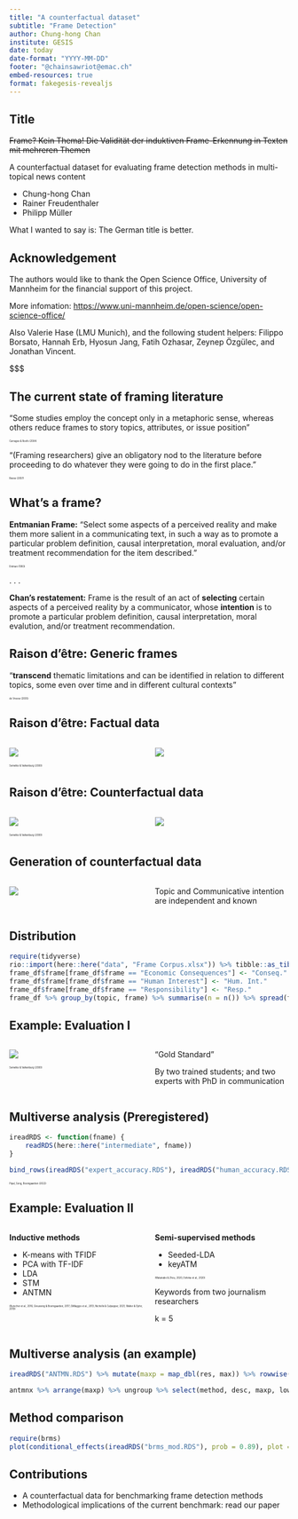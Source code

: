 ```yaml
---
title: "A counterfactual dataset"
subtitle: "Frame Detection"
author: Chung-hong Chan
institute: GESIS
date: today
date-format: "YYYY-MM-DD"
footer: "@chainsawriot@emac.ch"
embed-resources: true
format: fakegesis-revealjs
---
```


## Title

~~Frame? Kein Thema! Die Validität der induktiven Frame-Erkennung in Texten mit mehreren Themen~~

A counterfactual dataset for evaluating frame detection methods in multi-topical news content

* Chung-hong Chan
* Rainer Freudenthaler
* Philipp Müller

::: {.notes}
What I wanted to say is: The German title is better.
:::

## Acknowledgement

The authors would like to thank the Open Science Office, University of Mannheim for the financial support of this project.

More infomation: [https://www.uni-mannheim.de/open-science/open-science-office/](https://www.uni-mannheim.de/open-science/open-science-office/)

Also Valerie Hase (LMU Munich), and the following student helpers: Filippo Borsato, Hannah Erb, Hyosun Jang, Fatih Ozhasar, Zeynep Özgülec, and Jonathan Vincent.

::: {.notes}
$$$
:::

## The current state of framing literature

"Some studies employ the concept only in a metaphoric sense, whereas others reduce frames to story topics, attributes, or issue position"

::: {style="font-size: 0.3em"}
Carragee & Roefs (2004)
:::

"(Framing researchers) give an obligatory nod to the literature before proceeding to do whatever they were going to do in the first place."

::: {style="font-size: 0.3em"}
Reese (2007)
:::

## What's a frame?

**Entmanian Frame:** "Select some aspects of a perceived reality and make them more salient in a communicating text, in such a way as to promote a particular problem definition, causal interpretation, moral evaluation, and/or treatment recommendation for the item described."

::: {style="font-size: 0.3em"}
Entman (1993)
:::

. . .

**Chan's restatement:** Frame is the result of an act of **selecting** certain aspects of a perceived reality by a communicator, whose **intention** is to promote a particular problem definition, causal interpretation, moral evalution, and/or treatment recommendation.

## Raison d'être: Generic frames

"**transcend** thematic limitations and can be identified in relation to different topics, some even over time and in different cultural contexts" 

::: {style="font-size: 0.3em"}
de Vreese (2005)
:::

## Raison d'être: Factual data

:::: {.columns}

::: {.column width="50%"}
![](valk.png)

::: {style="font-size: 0.3em"}
Semetko & Valkenburg (2000)
:::

:::

::: {.column width="50%"}
![](dag1.png)
:::

::::

## Raison d'être: Counterfactual data

:::: {.columns}

::: {.column width="50%"}
![](valk.png)

::: {style="font-size: 0.3em"}
Semetko & Valkenburg (2000)
:::

:::

::: {.column width="50%"}
![](dag2.png)
:::

::::

## Generation of counterfactual data

:::: {.columns}
::: {.column width="50%"}

![](counterfactual.png)

:::

::: {.column width="50%"}
Topic and Communicative intention are independent and known

:::

::::

## Distribution

```r
require(tidyverse)
rio::import(here::here("data", "Frame Corpus.xlsx")) %>% tibble::as_tibble() -> frame_df
frame_df$frame[frame_df$frame == "Economic Consequences"] <- "Conseq."
frame_df$frame[frame_df$frame == "Human Interest"] <- "Hum. Int."
frame_df$frame[frame_df$frame == "Responsibility"] <- "Resp."
frame_df %>% group_by(topic, frame) %>% summarise(n = n()) %>% spread(frame, n) %>% ungroup %>% knitr::kable()
```

## Example: Evaluation I

:::: {.columns}

::: {.column width="50%"}
![](generic.png)

::: {style="font-size: 0.3em"}
Semetko & Valkenburg (2000)
:::

:::

::: {.column width="50%"}
"Gold Standard"

By two trained students; and two experts with PhD in communication
:::

::::

## Multiverse analysis (Preregistered)

```r
ireadRDS <- function(fname) {
    readRDS(here::here("intermediate", fname))
}

bind_rows(ireadRDS("expert_accuracy.RDS"), ireadRDS("human_accuracy.RDS")) %>% mutate(expert = c(rep(TRUE, 7), rep(FALSE, 5))) %>% mutate(se = sqrt((maxp * (1 - maxp)) / 100), upper = maxp + (1.59 * se), lower = maxp - (1.59 * se)) %>% arrange(maxp) %>% ggplot(aes(x = maxp, y = reorder(desc, maxp), col = expert, xmin = lower, xmax = upper)) + geom_pointrange() + xlim(0, 1) + geom_vline(aes(xintercept = 0.2, alpha = 0.5), linetype = "dashed") + geom_vline(aes(xintercept = 0.3, alpha = 0.5), linetype = "dashed") + xlab(expression(CCR[max])) + ylab("Treatment") + scale_color_manual(values = c("#000000", "#BBBBBB")) +  theme_minimal() + theme(legend.position = "none")
```

::: {style="font-size: 0.3em"}
Pipal, Song, Boomgaarden (2022)
:::

## Example: Evaluation II

:::: {.columns}

::: {.column width="50%"}
**Inductive methods**

* K-means with TFIDF 
* PCA with TF-IDF 
* LDA 
* STM 
* ANTMN 

::: {style="font-size: 0.3em"}
(Burscher et al., 2016; Greussing & Boomgaarden, 2017; DiMaggio et al., 2013; Nicholls & Culpepper, 2021; Walter & Ophir, 2019)
:::


:::

::: {.column width="50%"}
**Semi-supervised methods**

* Seeded-LDA
* keyATM

::: {style="font-size: 0.3em"}
(Watanabe & Zhou, 2020; Eshima et al., 2020)
:::

Keywords from two journalism researchers

k = 5
:::

::::

## Multiverse analysis (an example)

```r
ireadRDS("ANTMN.RDS") %>% mutate(maxp = map_dbl(res, max)) %>% rowwise() %>% mutate(desc = paste0(words, ifelse(stopwords, ", sw", ""), ifelse(trim, ", s/d", ""), ", Alpha: ", alpha, ", kf: ", k_factor), se = sqrt((maxp * (1 - maxp)) / 100), upper = maxp + (1.59 * se), lower = maxp - (1.59 * se), method = "ANTMN") -> antmnx

antmnx %>% arrange(maxp) %>% ungroup %>% select(method, desc, maxp, lower, upper) %>% ggplot(aes(x = maxp, y = reorder(desc, maxp), xmin = lower, xmax = upper)) + geom_pointrange() + xlim(0, 1) + geom_vline(aes(xintercept = 0.2, alpha = 0.5), linetype = "dashed") + geom_vline(aes(xintercept = 0.3, alpha = 0.5), linetype = "dashed") + xlab(expression(CCR[max])) + ylab("Treatment") + theme_minimal() + theme(legend.position = "none", axis.text.y = element_text(size = 3))
```

## Method comparison

```r
require(brms)
plot(conditional_effects(ireadRDS("brms_mod.RDS"), prob = 0.89), plot = FALSE)[[1]] + coord_flip() + geom_hline(aes(yintercept = 0.2, alpha = 0.5), linetype = "dashed") + geom_hline(aes(yintercept = 0.3, alpha = 0.5), linetype = "dashed") +  ylab(expression(CCR[max])) + xlab("Method type") + theme_minimal() + theme(legend.position = "none")
```

## Contributions

* A counterfactual data for benchmarking frame detection methods
* Methodological implications of the current benchmark: read our paper
